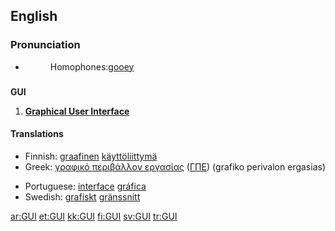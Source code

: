{{see|guī|guǐ|guì}}
==English==

===Pronunciation===
*{{audio|en-us-GUI.ogg|Audio (US)}}
*:Homophones:[[gooey]]

==={{acronym}}===
<!-- but also pronounced as an initialism -->
'''GUI'''

# {{computing}} '''[[graphical user interface|Graphical User Interface]]'''

====Translations====
{{trans-top|graphical user interface}}
*Finnish: [[graafinen]] [[käyttöliittymä]]
*Greek: [[γραφικό περιβάλλον εργασίας]] ([[ΓΠΕ]]) (grafiko perivalon ergasias) {{n}}
{{trans-mid}}
*Portuguese: [[interface]] [[gráfica]]
*Swedish: [[grafisk]]t [[gränssnitt]]
{{trans-bottom}}

[[ar:GUI]]
[[et:GUI]]
[[kk:GUI]]
[[fi:GUI]]
[[sv:GUI]]
[[tr:GUI]]